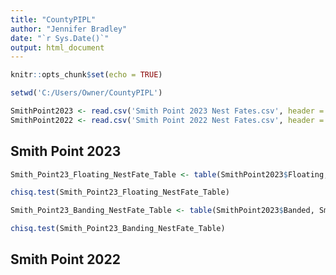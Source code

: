 ```yaml
---
title: "CountyPIPL"
author: "Jennifer Bradley"
date: "`r Sys.Date()`"
output: html_document
---
```


```r
knitr::opts_chunk$set(echo = TRUE)

setwd('C:/Users/Owner/CountyPIPL')

SmithPoint2023 <- read.csv('Smith Point 2023 Nest Fates.csv', header = TRUE)
SmithPoint2022 <- read.csv('Smith Point 2022 Nest Fates.csv', header = TRUE)
```

## Smith Point 2023

```r
Smith_Point23_Floating_NestFate_Table <- table(SmithPoint2023$Floating, SmithPoint2023$NestFate) ##loading a table of floating:nest fate values

chisq.test(Smith_Point23_Floating_NestFate_Table)
```

```r
Smith_Point23_Banding_NestFate_Table <- table(SmithPoint2023$Banded, SmithPoint2023$NestFate) ##loading a table of banding:nest fate values

chisq.test(Smith_Point23_Banding_NestFate_Table)
```
## Smith Point 2022

```r

```


